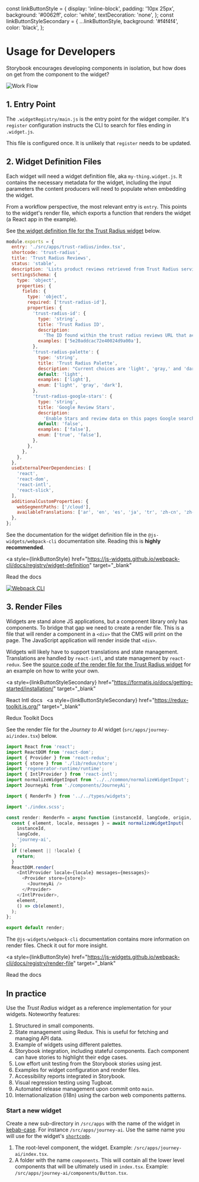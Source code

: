 const linkButtonStyle = {
  display: 'inline-block',
  padding: '10px 25px',
  background: '#0062ff',
  color: 'white',
  textDecoration: 'none',
};
const linkButtonStyleSecondary = {
  ...linkButtonStyle,
  background: '#f4f4f4',
  color: 'black',
};

<Meta title="Documentation/Contributing/Usage" />

# Usage for Developers

Storybook encourages developing components in isolation, but how does on get from the component to the widget?

<img src="wr-flow.png" alt="Work Flow" title="Work Flow" />

## 1. Entry Point

The `.widgetRegistry/main.js` is the entry point for the widget compiler. It's `register` configuration instructs the
CLI to search for files ending in `.widget.js`.

This file is configured once. It is unlikely that `register` needs to be updated.

## 2. Widget Definition Files

Each widget will need a widget definition file, aka `my-thing.widget.js`. It contains the necessary metadata for the
widget, including the input parameters the content producers will need to populate when embedding the widget.

From a workflow perspective, the most relevant entry is `entry`. This points to the widget's render file, which exports a function that renders the widget (a React app in the example).

See [the widget definition file for the Trust Radius widget](https://github.ibm.com/MSC-Cloud/hc-widgets/blob/development/src/apps/trust-radius/TrustRadius.widget.js) below.

```javascript
module.exports = {
  entry: './src/apps/trust-radius/index.tsx',
  shortcode: 'trust-radius',
  title: 'Trust Radius Reviews',
  status: 'stable',
  description: 'Lists product reviews retrieved from Trust Radius service.',
  settingsSchema: {
    type: 'object',
    properties: {
      fields: {
        type: 'object',
        required: ['trust-radius-id'],
        properties: {
          'trust-radius-id': {
            type: 'string',
            title: 'Trust Radius ID',
            description:
              'The ID found within the trust radius reviews URL that activates the product reviews',
            examples: ['5e20addcac72e40024d9a00a'],
          },
          'trust-radius-palette': {
            type: 'string',
            title: 'Trust Radius Palette',
            description: "Current choices are 'light', 'gray,' and 'dark' ",
            default: 'light',
            examples: ['light'],
            enum: ['light', 'gray', 'dark'],
          },
          'trust-radius-google-stars': {
            type: 'string',
            title: 'Google Review Stars',
            description:
              'Enable Stars and review data on this pages Google search results? true or false',
            default: 'false',
            examples: ['false'],
            enum: ['true', 'false'],
          },
        },
      },
    },
  },
  useExternalPeerDependencies: [
    'react',
    'react-dom',
    'react-intl',
    'react-slick',
  ],
  additionalCustomProperties: {
    webSegmentPaths: ['/cloud'],
    availableTranslations: ['ar', 'en', 'es', 'ja', 'tr', 'zh-cn', 'zh-tw'],
  },
};
```

See the documentation for the widget definition file in the `@js-widgets/webpack-cli` documentation site. Reading this
is **highly recommended**.

<a
  style={linkButtonStyle}
  href="https://js-widgets.github.io/webpack-cli/docs/registry/widget-definition"
  target="_blank"
>
  Read the docs
</a>

[![Webpack CLI](https://camo.githubusercontent.com/3693a0ff1fefe7ac31adf36125d2ad1e6be65e1eb0133841a9f0d63f7aa8c30f/68747470733a2f2f6a732d776964676574732e6769746875622e696f2f7765627061636b2d636c692f696d672f646f63756d656e746174696f6e2d736974652e706e67)](https://js-widgets.github.io/webpack-cli)

## 3. Render Files

Widgets are stand alone JS applications, but a component library only has components. To bridge that gap we need to
create a render file. This is a file that will render a component in a `<div>` that the CMS will print on the page. The
JavaScript application will render inside that `<div>`.

Widgets will likely have to support translations and state management. Translations are handled by `react-intl`, and state management by `react-redux`.
See the [source code of the render file for the Trust Radius widget](https://github.ibm.com/MSC-Cloud/hc-widgets/blob/development/src/apps/trust-radius/render-trust-radius.jsx)
for an example on how to write your own.

<a
  style={linkButtonStyleSecondary}
  href="https://formatjs.io/docs/getting-started/installation/"
  target="_blank"
>
  React Intl docs
</a>
&nbsp;
<a
  style={linkButtonStyleSecondary}
  href="https://redux-toolkit.js.org/"
  target="_blank"
>
  Redux Toolkit Docs
</a>

See the render file for the _Journey to AI_ widget (`src/apps/journey-ai/index.tsx`) below.

```javascript
import React from 'react';
import ReactDOM from 'react-dom';
import { Provider } from 'react-redux';
import { store } from './lib/redux/store';
import 'regenerator-runtime/runtime';
import { IntlProvider } from 'react-intl';
import normalizeWidgetInput from '../../common/normalizeWidgetInput';
import JourneyAi from './components/JourneyAi';

import { RenderFn } from '../../types/widgets';

import './index.scss';

const render: RenderFn = async function (instanceId, langCode, origin, cb) {
  const { element, locale, messages } = await normalizeWidgetInput(
    instanceId,
    langCode,
    'journey-ai',
  );
  if (!element || !locale) {
    return;
  }
  ReactDOM.render(
    <IntlProvider locale={locale} messages={messages}>
      <Provider store={store}>
        <JourneyAi />
      </Provider>
    </IntlProvider>,
    element,
    () => cb(element),
  );
};

export default render;
```

The `@js-widgets/webpack-cli` documentation contains more information on render files. Check it out for more insight.

<a
  style={linkButtonStyle}
  href="https://js-widgets.github.io/webpack-cli/docs/registry/render-file"
  target="_blank"
>
  Read the docs
</a>

## In practice

Use the _Trust Radius_ widget as a reference implementation for your widgets. Noteworthy features:

1. Structured in small components.
2. State management using Redux. This is useful for fetching and managing API data.
3. Example of widgets using different palettes.
4. Storybook integration, including stateful components. Each component can have stories to highlight their edge cases.
5. Low effort unit testing from the Storybook stories using jest.
6. Examples for widget configuration and render files.
7. Accessibility reports integrated in Storybook.
8. Visual regression testing using Tugboat.
9. Automated release management upon commit onto `main`.
10. Internationalization (i18n) using the carbon web components patterns.

### Start a new widget

Create a new sub-directory in `/src/apps` with the name of the widget in [kebab-case](https://en.wikipedia.org/wiki/Letter_case#Kebab_case).
For instance `/src/apps/journey-ai`. Use the same name you will use for the widget's [`shortcode`](https://js-widgets.github.io/js-widgets/registry-schema/#items_shortcode).

1. The root-level component, the widget. Example: `/src/apps/journey-ai/index.tsx`.
2. A folder with the name `components`. This will contain all the lower level components that will be ultimately used in `index.tsx`. Example: `/src/apps/journey-ai/components/Button.tsx`.
